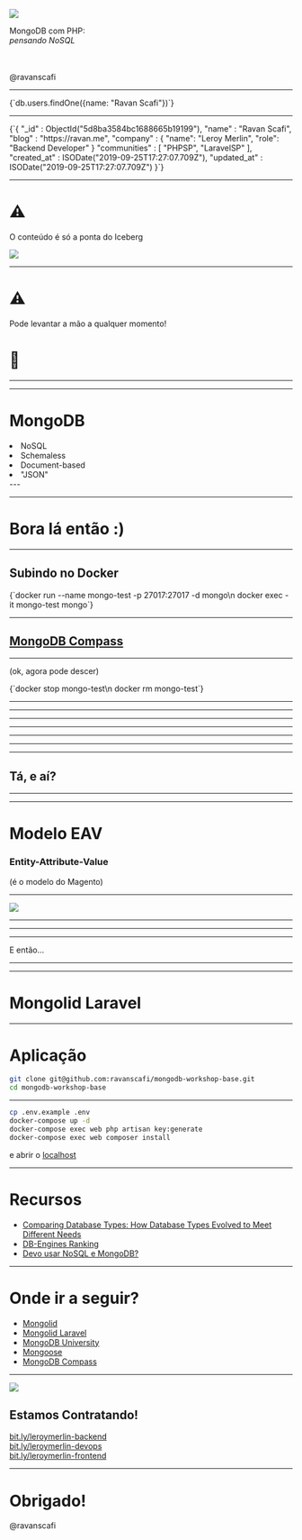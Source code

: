 


<Head>
	<title>MongoDB Workshop</title>
</Head>

![](images/mongodb.png)

MongoDB com PHP:<br />
_pensando NoSQL_

<br />
<br />

<TwitterLink href="https://twitter.com/ravanscafi">
    @ravanscafi
</TwitterLink>

---

<SyntaxHighlighter language='javascript' style={atomDark}>
    {`db.users.findOne({name: "Ravan Scafi"})`}
</SyntaxHighlighter>

---

<SyntaxHighlighter language='javascript' style={atomDark}>
{`{
	"_id" : ObjectId("5d8ba3584bc1688665b19199"),
	"name" : "Ravan Scafi",
    "blog" : "https://ravan.me",
    "company" : {
        "name": "Leroy Merlin",
        "role": "Backend Developer"
    }
	"communities" : [ "PHPSP", "LaravelSP" ],
	"created_at" : ISODate("2019-09-25T17:27:07.709Z"),
	"updated_at" : ISODate("2019-09-25T17:27:07.709Z")
}`}
</SyntaxHighlighter>

---

# :warning:

O conteúdo é só a ponta do Iceberg 

![](images/iceberg.svg)

---

# :warning:

Pode levantar a mão a qualquer momento!

# :raising_hand:

---

<FullPageImage src="images/prisma-comparison.jpg" alt="Comparing Database Types" />

---

# MongoDB

<Appear>
<li>NoSQL</li>
<li>Schemaless</li>
<li>Document-based</li>
<li>"JSON"</li>
</Appear>
---

<FullPageImage src="images/db-ranking.png" alt="DB-Engine Ranking" />

---

# Bora lá então :)

---

## Subindo no Docker

<SyntaxHighlighter language='bash' style={atomDark}>
{`docker run --name mongo-test -p 27017:27017 -d mongo\n
docker exec -it mongo-test mongo`}
</SyntaxHighlighter>

---

## [MongoDB Compass](https://www.mongodb.com/download-center/compass)

---

(ok, agora pode descer)

<SyntaxHighlighter language='bash' style={atomDark}>
{`docker stop mongo-test\n
docker rm mongo-test`}
</SyntaxHighlighter>

---

<FullPageImage src="images/leroy-home.jpg" alt="Leroy Merlin - Home" />

---

<FullPageImage src="images/leroy-furadeira.jpg" alt="Leroy Merlin - Furadeira" />

---

<FullPageImage src="images/leroy-cimento.jpg" alt="Leroy Merlin - Cimento" />

---

<FullPageImage src="images/leroy-churrasqueira.jpg" alt="Leroy Merlin - Churrasqueira" />

---

<FullPageImage src="images/leroy-almofada.jpg" alt="Leroy Merlin - Almofada" />

---

<FullPageImage src="images/leroy-palmeira.jpg" alt="Leroy Merlin - Palmeira" />

---

## Tá, e aí?

---

<FullPageImage src="images/devo-usar-mongodb.png" alt="Devo usar MongoDB e NoSQL?" />

---

# Modelo EAV
### Entity-Attribute-Value

(é o modelo do Magento)

---

![](images/eav.png)

---

<FullPageImage src="images/doctrine-mongodb.png" alt="Doctrine MongoDB" />

---

<FullPageImage src="images/jenssegers-mongodb.png" alt="Jenssegers Laravel-MongoDB" />

---

E então...

---

<FullPageImage src="images/mongolid.png" alt="Mongolid" />

---

# Mongolid Laravel

---

# Aplicação

```bash
git clone git@github.com:ravanscafi/mongodb-workshop-base.git
cd mongodb-workshop-base
```

---

```bash
cp .env.example .env
docker-compose up -d
docker-compose exec web php artisan key:generate
docker-compose exec web composer install
```

e abrir o [localhost](http://localhost)

---

# Recursos

- [Comparing Database Types: How Database Types Evolved to Meet Different Needs](https://www.prisma.io/blog/comparison-of-database-models-1iz9u29nwn37)
- [DB-Engines Ranking](https://db-engines.com/en/ranking)
- [Devo usar NoSQL e MongoDB?](https://medium.com/leroy-merlin-brasil-tech/devo-usar-nosql-e-mongodb-951693aa0d34)

---

# Onde ir a seguir?

- [Mongolid](https://github.com/leroy-merlin-br/mongolid/)
- [Mongolid Laravel](https://github.com/leroy-merlin-br/mongolid-laravel/)
- [MongoDB University](https://university.mongodb.com/)
- [Mongoose](https://mongoosejs.com/)
- [MongoDB Compass](https://www.mongodb.com/download-center/compass)

---
<div style={{width: '100vw', height: '100vh', backgroundColor: '#f2f2f2', display: 'flex', alignItems: 'center', justifyContent: 'center', flexDirection: 'column', color: '#020202'}}>

<img src="images/leroymerlin.svg" />

<br />

## Estamos Contratando!

[bit.ly/leroymerlin-backend](http://bit.ly/leroymerlin-backend)<br />
[bit.ly/leroymerlin-devops](http://bit.ly/leroymerlin-devops)<br />
[bit.ly/leroymerlin-frontend](http://bit.ly/leroymerlin-frontend)

</div>

---

# Obrigado!

<TwitterLink href="https://twitter.com/ravanscafi">
    @ravanscafi
</TwitterLink>
